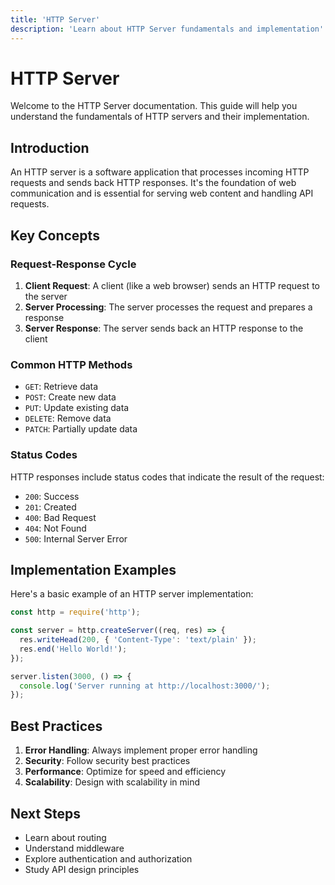 ```yaml
---
title: 'HTTP Server'
description: 'Learn about HTTP Server fundamentals and implementation'
---
```


# HTTP Server

Welcome to the HTTP Server documentation. This guide will help you understand the fundamentals of HTTP servers and their implementation.

## Introduction

An HTTP server is a software application that processes incoming HTTP requests and sends back HTTP responses. It's the foundation of web communication and is essential for serving web content and handling API requests.

## Key Concepts

### Request-Response Cycle

1. **Client Request**: A client (like a web browser) sends an HTTP request to the server
2. **Server Processing**: The server processes the request and prepares a response
3. **Server Response**: The server sends back an HTTP response to the client

### Common HTTP Methods

- `GET`: Retrieve data
- `POST`: Create new data
- `PUT`: Update existing data
- `DELETE`: Remove data
- `PATCH`: Partially update data

### Status Codes

HTTP responses include status codes that indicate the result of the request:

- `200`: Success
- `201`: Created
- `400`: Bad Request
- `404`: Not Found
- `500`: Internal Server Error

## Implementation Examples

Here's a basic example of an HTTP server implementation:

```javascript
const http = require('http');

const server = http.createServer((req, res) => {
  res.writeHead(200, { 'Content-Type': 'text/plain' });
  res.end('Hello World!');
});

server.listen(3000, () => {
  console.log('Server running at http://localhost:3000/');
});
```

## Best Practices

1. **Error Handling**: Always implement proper error handling
2. **Security**: Follow security best practices
3. **Performance**: Optimize for speed and efficiency
4. **Scalability**: Design with scalability in mind

## Next Steps

- Learn about routing
- Understand middleware
- Explore authentication and authorization
- Study API design principles 
